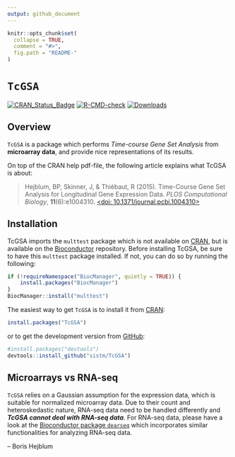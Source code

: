 ```yaml
---
output: github_document
---
```


<!-- README.md is generated from README.Rmd. Please edit that file -->

```r
knitr::opts_chunk$set(
  collapse = TRUE,
  comment = "#>",
  fig.path = "README-"
)
```


# `TcGSA`

[![CRAN_Status_Badge](http://www.r-pkg.org/badges/version/TcGSA)](https://cran.r-project.org/package=TcGSA)
[![R-CMD-check](https://github.com/sistm/TcGSA/actions/workflows/R-CMD-check.yaml/badge.svg)](https://github.com/sistm/TcGSA/actions/workflows/R-CMD-check.yaml)
[![Downloads](https://cranlogs.r-pkg.org/badges/TcGSA?color=blue)](https://www.r-pkg.org/pkg/TcGSA)

## Overview

`TcGSA` is a package which performs *Time-course Gene Set Analysis* from **microarray data**, and provide nice representations of its results.

On top of the CRAN help pdf-file, the following article explains what TcGSA is about:

>Hejblum, BP, Skinner, J, & Thiébaut, R (2015). Time-Course Gene Set Analysis for Longitudinal Gene Expression Data. *PLOS Computational Biology*, **11**(6):e1004310. [<doi: 10.1371/journal.pcbi.1004310>](https://doi.org/10.1371/journal.pcbi.1004310)



## Installation


TcGSA imports the `multtest` package which is not available on [CRAN](https://cran.r-project.org/), but is available on the [Bioconductor](https://www.bioconductor.org/packages/release/bioc/html/multtest.html) repository.
Before installing TcGSA, be sure to have this `multtest` package installed. If not, you can do so by running the following:

```r
if (!requireNamespace("BiocManager", quietly = TRUE)) {
    install.packages("BiocManager")
}
BiocManager::install("multtest")
```

The easiest way to get `TcGSA` is to install it from [CRAN](https://cran.r-project.org/package=TcGSA):
```r
install.packages("TcGSA")
```

or to get the development version from [GitHub](https://github.com/sistm/TcGSA/):
```r
#install.packages("devtools")
devtools::install_github("sistm/TcGSA")
```

## Microarrays vs RNA-seq

`TcGSA` relies on a Gaussian assumption for the expression data, which is suitable for 
normalized microarray data. Due to their count and heteroskedastic nature, RNA-seq
data need to be handled differently and ***TcGSA cannot deal with RNA-seq data***.
For RNA-seq data, please have a look at the [Bioconductor package `dearseq`](https://bioconductor.org/packages/dearseq/) 
which incorporates similar functionalities for analyzing RNA-seq data.

 -- Boris Hejblum

